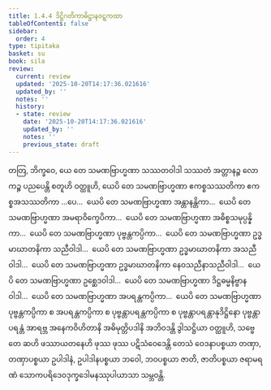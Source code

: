 ```yaml
---
title: 1.4.4 ဒိဋ္ဌိဂတိကာဓိဋ္ဌာနဝဋ္ဋကထာ
tableOfContents: false
sidebar:
  order: 4
type: tipitaka
basket: su
book: sila
review:
  current: review
  updated: '2025-10-20T14:17:36.021616'
  updated_by: ''
  notes: ''
  history:
  - state: review
    date: '2025-10-20T14:17:36.021616'
    updated_by: ''
    notes: ''
    previous_state: draft
---
```



<DynamicBreadcrumb />


<ReviewStatus review={frontmatter.review} showDetails={true} />

<HypothesisAnnotation frontmatter={frontmatter} />

<Division number="144" book="sila" e="ch" v="6" p="41">

<Paragraph number="217" book="sila">
တတြ, ဘိက္ခဝေ, ယေ တေ သမဏဗြာဟ္မဏာ သဿတဝါဒါ သဿတံ အတ္တာနဉ္စ လောကဉ္စ ပညပေန္တိ စတူဟိ ဝတ္ထူဟိ, ယေပိ တေ သမဏဗြာဟ္မဏာ ဧကစ္စသဿတိကာ ဧကစ္စအသဿတိကာ …ပေ…  ယေပိ တေ သမဏဗြာဟ္မဏာ အန္တာနန္တိကာ…  ယေပိ တေ သမဏဗြာဟ္မဏာ အမရာဝိက္ခေပိကာ…  ယေပိ တေ သမဏဗြာဟ္မဏာ အဓိစ္စသမုပ္ပန္နိကာ…  ယေပိ တေ သမဏဗြာဟ္မဏာ ပုဗ္ဗန္တကပ္ပိကာ…  ယေပိ တေ သမဏဗြာဟ္မဏာ ဥဒ္ဓမာဃာတနိကာ သညီဝါဒါ…  ယေပိ တေ သမဏဗြာဟ္မဏာ ဥဒ္ဓမာဃာတနိကာ အသညီဝါဒါ…  ယေပိ တေ သမဏဗြာဟ္မဏာ ဥဒ္ဓမာဃာတနိကာ နေဝသညီနာသညီဝါဒါ…  ယေပိ တေ သမဏဗြာဟ္မဏာ ဥစ္ဆေဒဝါဒါ…  ယေပိ တေ သမဏဗြာဟ္မဏာ ဒိဋ္ဌဓမ္မနိဗ္ဗာနဝါဒါ…  ယေပိ တေ သမဏဗြာဟ္မဏာ အပရန္တကပ္ပိကာ…  ယေပိ တေ သမဏဗြာဟ္မဏာ ပုဗ္ဗန္တကပ္ပိကာ စ အပရန္တကပ္ပိကာ စ ပုဗ္ဗန္တာပရန္တကပ္ပိကာ စ ပုဗ္ဗန္တာပရန္တာနုဒိဋ္ဌိနော ပုဗ္ဗန္တာပရန္တံ အာရဗ္ဘ အနေကဝိဟိတာနိ အဓိမုတ္တိပဒါနိ အဘိဝဒန္တိ ဒွါသဋ္ဌိယာ ဝတ္ထူဟိ, သဗ္ဗေ တေ ဆဟိ ဖဿာယတနေဟိ ဖုဿ ဖုဿ ပဋိသံဝေဒေန္တိ တေသံ ဝေဒနာပစ္စယာ တဏှာ, တဏှာပစ္စယာ ဥပါဒါနံ, ဥပါဒါနပစ္စယာ ဘဝေါ, ဘဝပစ္စယာ ဇာတိ, ဇာတိပစ္စယာ ဇရာမရဏံ သောကပရိဒေဝဒုက္ခဒေါမနဿုပါယာသာ သမ္ဘဝန္တိ.
</Paragraph>
</Division>